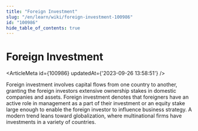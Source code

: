 ```yaml
---
title: "Foreign Investment"
slug: "/en/learn/wiki/foreign-investment-100986"
id: "100986"
hide_table_of_contents: true
---
```



# Foreign Investment

<ArticleMeta id={100986} updatedAt={'2023-09-26 13:58:51'} />
<div className='border-solid border-b border-t-0 my-4 border-[var(--ifm-color-gray-300)]' />

Foreign investment involves capital flows from one country to another, granting the foreign investors extensive ownership stakes in domestic companies and assets. Foreign investment denotes that foreigners have an active role in management as a part of their investment or an equity stake large enough to enable the foreign investor to influence business strategy. A modern trend leans toward globalization, where multinational firms have investments in a variety of countries.
